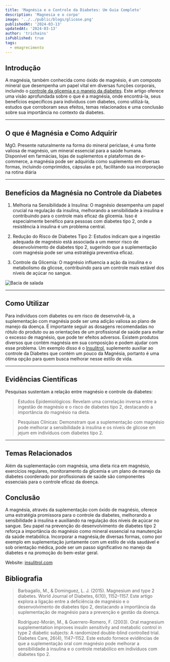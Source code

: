 ```yaml
---
title: 'Magnésia e o Controle da Diabetes: Um Guia Completo'
description: 'Magnesia e o corpo'
image: '../../public/blogs/glicose.png'
publishedAt: '2024-03-13'
updatedAt: '2024-03-13'
author: 'trichains'
isPublished: true
tags:
  - emagrecimento
---
```


## Introdução

A magnésia, também conhecida como óxido de magnésio, é um composto mineral que desempenha um papel vital em diversas funções corporais, incluindo o [controle da glicemia e o manejo da diabetes](https://insulitrol.com/?utm_source=backlink1-insulitrol). Este artigo oferece uma visão aprofundada sobre o que é a magnésia, onde encontrá-la, seus benefícios específicos para indivíduos com diabetes, como utilizá-la, estudos que corroboram seus efeitos, temas relacionados e uma conclusão sobre sua importância no contexto da diabetes.

---

## O que é Magnésia e Como Adquirir

MgO. Presente naturalmente na forma do mineral periclase, é uma fonte valiosa de magnésio, um mineral essencial para a saúde humana. Disponível em farmácias, lojas de suplementos e plataformas de e-commerce, a magnésia pode ser adquirida como suplemento em diversas formas, incluindo comprimidos, cápsulas e pó, facilitando sua incorporação na rotina diária

---

## Benefícios da Magnésia no Controle da Diabetes

1.  Melhoria na Sensibilidade à Insulina: O magnésio desempenha um papel crucial na regulação da insulina, melhorando a sensibilidade à insulina e contribuindo para o controle mais eficaz da glicemia. Isso é especialmente benéfico para pessoas com diabetes tipo 2, onde a resistência à insulina é um problema central.

2.  Redução do Risco de Diabetes Tipo 2: Estudos indicam que a ingestão adequada de magnésio está associada a um menor risco de desenvolvimento de diabetes tipo 2, sugerindo que a suplementação com magnésia pode ser uma estratégia preventiva eficaz.

3.  Controle da Glicemia: O magnésio influencia a ação da insulina e o metabolismo da glicose, contribuindo para um controle mais estável dos níveis de açúcar no sangue.

<div style={{ display: 'flex', justifyContent: 'center' }}>
  <Image
    src="/blog/blogs/insulina.jpeg"
    width={400}
    height={404}
    alt="Bacia de salada"
  />
</div>

---

## Como Utilizar

Para indivíduos com diabetes ou em risco de desenvolvê-la, a suplementação com magnésia pode ser uma adição valiosa ao plano de manejo da doença. É importante seguir as dosagens recomendadas no rótulo do produto ou as orientações de um profissional de saúde para evitar o excesso de magnésio, que pode ter efeitos adversos. Existem produtos diversos que contém magnésia em sua composição e podem ajudar com esse problema.
Um exemplo disso é o [Insulitrol](https://insulitro.com), suplemento auxiliar ao controle da Diabetes que contém um pouco da Magnésia, portanto é uma ótima opção para quem busca melhorar nesse estilo de vida.

---

## Evidências Científicas

Pesquisas sustentam a relação entre magnésio e controle da diabetes:

> Estudos Epidemiológicos: Revelam uma correlação inversa entre a ingestão de magnésio e o risco de diabetes tipo 2, destacando a importância do magnésio na dieta.

> Pesquisas Clínicas: Demonstram que a suplementação com magnésio pode melhorar a sensibilidade à insulina e os níveis de glicose em jejum em indivíduos com diabetes tipo 2.

---

## Temas Relacionados

Além da suplementação com magnésia, uma dieta rica em magnésio, exercícios regulares, monitoramento da glicemia e um plano de manejo da diabetes coordenado por profissionais de saúde são componentes essenciais para o controle eficaz da doença.

## Conclusão

A magnésia, através da suplementação com óxido de magnésio, oferece uma estratégia promissora para o controle da diabetes, melhorando a sensibilidade à insulina e auxiliando na regulação dos níveis de açúcar no sangue. Seu papel na prevenção do desenvolvimento de diabetes tipo 2 reforça a importância do magnésio como mineral essencial na manutenção da saúde metabólica. Incorporar a magnésia,de diversas formas, como por exemplo em suplementação juntamente com um estilo de vida saudável e sob orientação médica, pode ser um passo significativo no manejo da diabetes e na promoção do bem-estar geral.

Website: [insulitrol.com](https://insulitrol.com/?utm_source=backlink1-insulitrol)

## Bibliografia

> Barbagallo, M., & Dominguez, L. J. (2015). Magnesium and type 2 diabetes. World Journal of Diabetes, 6(10), 1152–1157. Este artigo explora a ligação entre a deficiência de magnésio e o desenvolvimento de diabetes tipo 2, destacando a importância da suplementação de magnésio para a prevenção e gestão da doença.

> Rodríguez-Morán, M., & Guerrero-Romero, F. (2003). Oral magnesium supplementation improves insulin sensitivity and metabolic control in type 2 diabetic subjects: A randomized double-blind controlled trial. Diabetes Care, 26(4), 1147–1152. Este estudo fornece evidências de que a suplementação oral com magnésio pode melhorar a sensibilidade à insulina e o controle metabólico em indivíduos com diabetes tipo 2.
